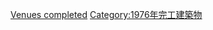 {{10years|20世紀|完工醫院|1976|各年份完工醫院}}


[[Category:1976年醫療|Venues completed]]
[[Category:1976年完工建築物|Category:1976年完工建築物]]